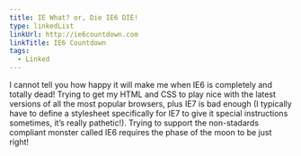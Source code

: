 ```yaml
---
title: IE What? or, Die IE6 DIE!
type: linkedList
linkUrl: http://ie6countdown.com
linkTitle: IE6 Countdown
tags:
  - Linked
---
```


I cannot tell you how happy it will make me when IE6 is completely and totally dead! Trying to get my HTML and CSS to play nice with the latest versions of all the most popular browsers, plus IE7 is bad enough (I typically have to define a stylesheet specifically for IE7 to give it special instructions sometimes, it’s really pathetic!). Trying to support the non-stadards compliant monster called IE6 requires the phase of the moon to be just right!
